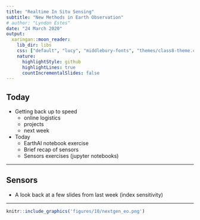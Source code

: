 ```yaml
---
title: "Realtime In Situ Sensing"
subtitle: "New Methods in Earth Observation"
# author: "Lyndon Estes"
date: "24 March 2020"
output:
  xaringan::moon_reader:
    lib_dir: libs
    css: ["default", "lucy", "middlebury-fonts", "themes/class8-theme.css"]
    nature:
      highlightStyle: github
      highlightLines: true
      countIncrementalSlides: false
---
```


## Today
- Getting back up to speed
    - online logistics
    - projects
    - next week
- Today
    - EarthAI notebook exercise
    - Brief recap of sensors
    - Sensors exercises (jupyter notebooks)

---

## Sensors

- A look back at a few slides from last week (index sensitivity)


---

```r
knitr::include_graphics('figures/10/nextgen_eo.png')
```
<!-- ![](https://miro.medium.com/max/1000/1*3d-bRxQ9dkIjwjYg5HJUPQ.jpeg) -->

